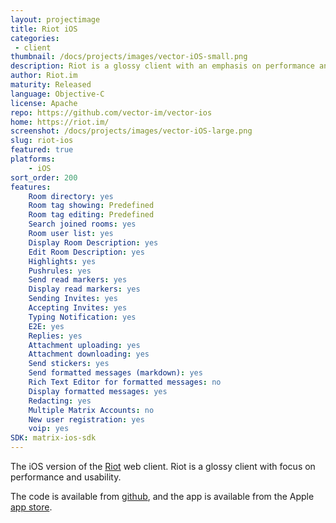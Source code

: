 ```yaml
---
layout: projectimage
title: Riot iOS
categories: 
 - client
thumbnail: /docs/projects/images/vector-iOS-small.png
description: Riot is a glossy client with an emphasis on performance and usability
author: Riot.im
maturity: Released
language: Objective-C
license: Apache
repo: https://github.com/vector-im/vector-ios
home: https://riot.im/
screenshot: /docs/projects/images/vector-iOS-large.png
slug: riot-ios
featured: true
platforms:
    - iOS
sort_order: 200
features:
    Room directory: yes
    Room tag showing: Predefined
    Room tag editing: Predefined
    Search joined rooms: yes
    Room user list: yes
    Display Room Description: yes
    Edit Room Description: yes
    Highlights: yes
    Pushrules: yes
    Send read markers: yes
    Display read markers: yes
    Sending Invites: yes
    Accepting Invites: yes
    Typing Notification: yes
    E2E: yes
    Replies: yes
    Attachment uploading: yes
    Attachment downloading: yes
    Send stickers: yes
    Send formatted messages (markdown): yes
    Rich Text Editor for formatted messages: no
    Display formatted messages: yes
    Redacting: yes
    Multiple Matrix Accounts: no
    New user registration: yes
    voip: yes
SDK: matrix-ios-sdk
---
```


The iOS version of the [Riot](https://matrix.org/docs/projects/client/riot.html) web client. Riot is a glossy client with focus on performance and usability.

The code is available from [github](https://github.com/vector-im/vector-ios), and the app is available from the Apple [app store](https://itunes.apple.com/gb/app/vector.im/id1083446067?mt=8).
